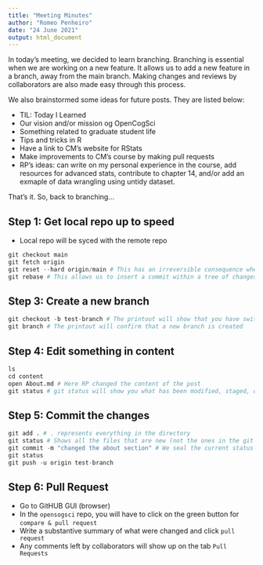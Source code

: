 ```yaml
---
title: "Meeting Minutes"
author: "Romeo Penheiro"
date: "24 June 2021"
output: html_document
---
```


In today's meeting, we decided to learn branching. Branching is essential when we are working on a new feature. It allows us to add a new feature in a branch, away from the main branch. Making changes and reviews by collaborators are also made easy through this process.

We also brainstormed some ideas for future posts. They are listed below:

- TIL: Today I Learned
- Our vision and/or mission og OpenCogSci
- Something related to graduate student life
- Tips and tricks in R
- Have a link to CM's website for RStats
- Make improvements to CM's course by making pull requests
- RP's ideas: can write on my personal experience in the course, add resources for advanced stats, contribute to chapter 14, and/or add an exmaple of data wrangling using untidy dataset. 

That's it. So, back to branching...

## Step 1: Get local repo up to speed

- Local repo will be syced with the remote repo

```r
git checkout main
git fetch origin
git reset --hard origin/main # This has an irreversible consequence where any unsaved commits will be deleted. We can instead use...
git rebase # This allows us to insert a commit within a tree of changes
```


## Step 3: Create a new branch

```r
git checkout -b test-branch # The printout will show that you have switched to a new branch 'test-branch'. So, this create a new branch AND switches you to the new branch
git branch # The printout will confirm that a new branch is created

```

## Step 4: Edit something in content

```r
ls
cd content
open About.md # Here RP changed the content of the post
git status # git status will show you what has been modified, staged, or committed. 
```

## Step 5: Commit the changes

```r
git add . # . represents everything in the directory
git status # Shows all the files that are new (not the ones in the git ignore). This is to make sure that we have all the right files in the commit. 
git commit -m "changed the about section" # We seal the current status with a short message
git status
git push -u origin test-branch 
```

## Step 6: Pull Request

- Go to GitHUB GUI (browser)
- In the `opensogsci` repo, you will have to click on the green button for `compare & pull request`
- Write a substantive summary of what were changed and click `pull request`
- Any comments left by collaborators will show up on the tab `Pull Requests`